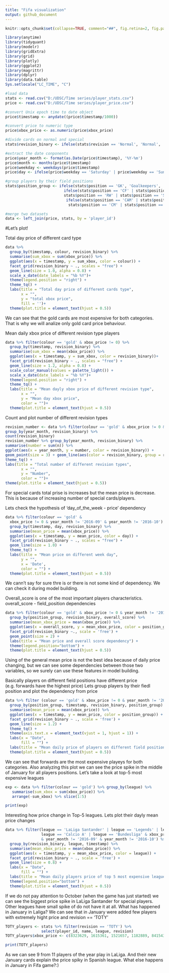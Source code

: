 ---
title: "Fifa visualization"
output: github_document
---

```{r, echo = FALSE}
knitr::opts_chunk$set(collapse=TRUE, comment="##", fig.retina=2, fig.path = "FIFA_vis/fig-")
```

```{r include=FALSE, cache=FALSE}
library(anytime)
library(tidyquant)
library(modelr)
library(gridExtra)
library(grid)
library(plotly)
library(ggplot2)
library(magrittr)
library(dplyr)
library(data.table)
Sys.setlocale("LC_TIME", "C")
```


```{r}
#load data
stats <- read.csv("D:/UDSC/Time series/player_stats.csv")
price <- read.csv("D:/UDSC/Time series/player_price.csv") 

#convert Unix epoch time to date object
price$timestamp <- anydate((price$timestamp/1000))

#convert price to numeric type
price$xbox_price <- as.numeric(price$xbox_price)

#divide cards on normal and special
stats$revision_binary <- ifelse(stats$revision == 'Normal', 'Normal', 'Special')
```


```{r}
#extract the date conponents 
price$year_month <- format(as.Date(price$timestamp), '%Y-%m')
price$month <- months(price$timestamp)
price$weekday <- weekdays(price$timestamp)
price$day <- ifelse(price$weekday == 'Saturday' | price$weekday == 'Sunday', 'day off', 'workday')

#group players by their field positions
stats$position_group <- ifelse(stats$position == 'GK', 'Goalkeepers', 
                          ifelse(stats$position == 'CF' | stats$position == 'LW' | 
                          stats$position == 'RW' | stats$position == 'ST', 'Forwards', 
                           ifelse(stats$position == 'CAM' | stats$position == "CDM" |
                            stats$position == 'CM' | stats$position == 'LM', 'Midfielders', 'Backs')))
```
```{r}
#merge two datasets
data <- left_join(price, stats, by = 'player_id')
```
#Let's plot! 

Total day price of different card type 
```{r}
data %>%  
  group_by(timestamp, colour, revision_binary) %>%
  summarise(sum_xbox = sum(xbox_price)) %>%
  ggplot(aes(x = timestamp, y = sum_xbox, color = colour)) +
  facet_grid(revision_binary ~ ., scales = "free") +
  geom_line(size = 1.0, alpha = 0.8) +
  scale_x_date(date_labels = "%b %Y")+
  theme(legend.position = "right") +
  theme_tq() +
  labs(title = "Total day price of different cards type",
       x = "",
       y = "total xbox price",
       fill = '')+
  theme(plot.title = element_text(hjust = 0.5))
```

We can see that the gold cards are most expensive for both categories. That is why we will analize only gold card price behaviour.

Mean daily xbox price of different revision type players
```{r}
data %>% filter(colour == 'gold' & xbox_price != 0) %>%  
  group_by(timestamp, revision_binary) %>% 
  summarise(sum_xbox = mean(xbox_price)) %>%
  ggplot(aes(x = timestamp, y = sum_xbox, color = revision_binary))+
  facet_grid(revision_binary ~ ., scales = "free") +
  geom_line(size = 1.2, alpha = 0.8) +
  scale_color_manual(values = palette_light()) +
  scale_x_date(date_labels = "%b %Y")+
  theme(legend.position = "right") +
  theme_tq() +
  labs(title = "Mean dayly xbox price of different revision type",
       x = "",
       y = "Mean day xbox price",
       color = "")+
  theme(plot.title = element_text(hjust = 0.5))
```

Count and plot number of different revision types
```{r}
revision_number <- data %>% filter(colour == 'gold' & xbox_price != 0 & year_month != '2017-06') %>% 
group_by(year_month, revision_binary) %>%
count(revision_binary) 
revision_number %>% group_by(year_month, revision_binary) %>% 
summarise(number = sum(n)) %>%
ggplot(aes(x = year_month, y = number, color = revision_binary)) + 
geom_point(size = 3) + geom_line(aes(color = revision_binary, group = revision_binary), size = 1) +
theme_tq() +
labs(title = "Total number of different revision types",
       x = "",
       y = "Number",
       color = "")+
theme(plot.title = element_text(hjust = 0.5))
```

For special cards total prise is increases but the mean price is decrease. This is because of increasing number of special cards/players. 

Lets check the hypothesis of 'day_of_the_week - price' dependency
```{r}
data %>% filter(colour == 'gold' & 
  xbox_price != 0 & year_month != '2016-09' & year_month != '2016-10') %>% 
  group_by(timestamp, day, revision_binary) %>%
  summarise(mean_price = mean(xbox_price)) %>%
  ggplot(aes(x = timestamp, y = mean_price, color = day)) +
  facet_grid(revision_binary ~ ., scales = "free") +
  geom_line(size = 1.0) +
  theme_tq() + 
  labs(title = "Mean price on different week day",
       y = "",
       x = 'Date', 
       color = "") +
  theme(plot.title = element_text(hjust = 0.5))
```


We cann't say for sure thre is or there is not some kind of dependency. We can check it
during model building. 


Overall_score is one of the most important players characteristics. 
overall_score - field_position dependencies
```{r}
data %>% filter(colour == 'gold' & xbox_price != 0 & year_month != '2016-09') %>% 
  group_by(position_group, revision_binary, overall_score) %>%
  summarise(mean_xbox_price = mean(xbox_price)) %>% 
  ggplot(aes(x = overall_score, y = mean_xbox_price, color = position_group)) + 
  facet_grid(revision_binary ~., scale = 'free') + 
  geom_point(size = 2) +
  labs(title = "Mean price and overall score dependency") +
  theme(legend.position="bottom") +
  theme(plot.title = element_text(hjust = 0.5))
```

Using of the general mean price is not the best idea because of daily price changing, but we can see some dependencies between those two variables, so we surely can use these features 
in model building.


Basically  players on different field positions have different price (e.g. forwards have the highest price)
Lets group players by their fiedl position and plot the dependency from price
```{r}
data %>% filter (colour == 'gold' & xbox_price != 0 & year_month != '2016-09' &   year_month != '2016-10') %>% 
  group_by(position_group, timestamp, revision_binary, position_group) %>%
  summarise(mean_price = mean(xbox_price)) %>%
  ggplot(aes(x = timestamp, y = mean_price, color = position_group)) + 
  facet_grid(revision_binary ~ ., scale = 'free') +
  geom_line(size = 1.2) +
  theme_tq() + 
  theme(axis.text.x = element_text(vjust = 1, hjust = 1)) +
  labs(x = "Date",
       fill = "") +
  labs(title = "Mean daily price of players on different field positions") +
  theme(plot.title = element_text(hjust = 0.5))
```


We can see that forwards are the most expensive playeys for both categories. Also analyzing this plot
we can see the price spike in the middle of January for all players positions. 
Let's take a look at top-5 most expensive leagues 

```{r}
exp <- data %>% filter(colour == 'gold') %>% group_by(league) %>%
   summarise(sum_xbox = sum(xbox_price)) %>%
   arrange(-sum_xbox) %>% slice(1:5)

print(exp)
```

Interesting how price change in Top-5 leagues. Lets plot their dayly mean price changes
```{r}
data %>% filter(league == 'LaLiga Santander' | league == 'Legends' | league == 'Premier League' |
                league == 'Calcio A' | league == 'Bundesliga' & xbox_price != 0 & colour == 'gold' 
                & year_month != '2016-09' & year_month != '2016-10') %>% 
  group_by(revision_binary, league, timestamp) %>% 
  summarise(mean_xbox_price = mean(xbox_price)) %>% 
  ggplot(aes(x = timestamp, y = mean_xbox_price, color = league)) + 
  facet_grid(revision_binary ~ ., scale = 'free') + 
  geom_line(size = 0.8) +
  labs(x = "Date",
       fill = "") +
  labs(title = "Mean daily players price of top 5 most expensive leagues") +
  theme(legend.position="bottom") +
  theme(plot.title = element_text(hjust = 0.5))
```

If we do not pay attention to October (when the game has just started) we can see the biggest price 
spike in LaLiga Santander for special players. Other leagues have small spike of do not have it at all. 
What has happened in January in Laliga? We can see that in January were added few players with 
extremely hight price and revision == 'TOTY'

```{r}
TOTY_players <- stats %>% filter(revision == 'TOTY') %>% 
                select(player_id, name, league, revision)
TOTY_players$xbox_price <- c(8323629, 1615361, 1521657, 1182889, 841543, 673257, 1905613, 4941114, 5973257, 1344389, 546657)

print(TOTY_players)
```

As we can see 9 from 11 players of the year play in LaLiga. And their new January cards  explain the price spiky in Spanish league. What else happens in January in Fifa game?:) 


